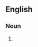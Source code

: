 ==English==

===Noun===
{{en-noun}}

# {{alternative form of|en|exoplanet}}

{{topics|en|Types of planets}}